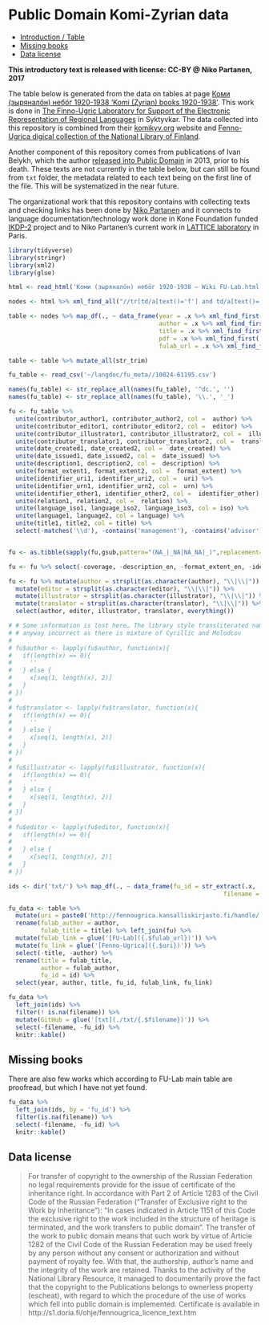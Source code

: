 # Public Domain Komi-Zyrian data

- [Introduction / Table](https://github.com/langdoc/kpv-lit#public-domain-komi-zyrian-data)
- [Missing books](https://github.com/langdoc/kpv-lit#missing-books)
<!--- [Data in numbers](https://github.com/langdoc/kpv-lit#data-in-numbers)
- [Discussion on licenses](https://github.com/langdoc/kpv-lit#discussion-on-licenses)
- [Metadata (to be finished)](https://github.com/langdoc/kpv-lit#metadata)
- [Citation (to be finished)](https://github.com/langdoc/kpv-lit#data-citation)-->
- [Data license](https://github.com/langdoc/kpv-lit#data-license)

**This introductory text is released with license: CC-BY @ Niko Partanen, 2017**

The table below is generated from the data on tables at page [Коми (зыряналӧн) небӧг 1920-1938 'Komi (Zyrian) books 1920-1938'](http://wiki.fu-lab.ru/index.php/%D0%9A%D0%BE%D0%BC%D0%B8_(%D0%B7%D1%8B%D1%80%D1%8F%D0%BD%D0%B0%D0%BB%D3%A7%D0%BD)_%D0%BD%D0%B5%D0%B1%D3%A7%D0%B3_1920-1938). This work is done in [The Finno-Ugric Laboratory for Support of the Electronic Representation of Regional Languages](http://fu-lab.ru/) in Syktyvkar. The data collected into this repository is combined from their [komikyv.org](http://komikyv.org/) website and [Fenno-Ugrica digical collection of the National Library of Finland](https://fennougrica.kansalliskirjasto.fi/).

Another component of this repository comes from publications of Ivan Belykh, which the author [released into Public Domain](http://news.uralistica.com/?p=6383) in 2013, prior to his death. These texts are not currently in the table below, but can still be found from `txt` folder, the metadata related to each text being on the first line of the file. This will be systematized in the near future.

The organizational work that this repository contains with collecting texts and checking links has been done by [Niko Partanen](https://github.com/nikopartanen) and it connects to language documentation/technology work done in Kone Foundation funded [IKDP-2](https://langdoc.github.io/IKDP-2/) project and to Niko Partanen's current work in [LATTICE laboratory](http://www.lattice.cnrs.fr/) in Paris.

```r
library(tidyverse)
library(stringr)
library(xml2)
library(glue)

html <- read_html('Коми (зыряналӧн) небӧг 1920-1938 — Wiki FU-Lab.html')

nodes <- html %>% xml_find_all("//tr[td/a[text()='f'] and td/a[text()='n']]")

table <- nodes %>% map_df(., ~ data_frame(year = .x %>% xml_find_first('./td') %>% xml_text,
                                          author = .x %>% xml_find_first('./td[2]') %>% xml_text,
                                          title = .x %>% xml_find_first('./td[4]') %>% xml_text,
                                          pdf = .x %>% xml_find_first('./td[9]/a') %>% xml_attr('href'),
                                          fulab_url = .x %>% xml_find_first('./td[10]/a') %>% xml_attr('href')))

table <- table %>% mutate_all(str_trim)

fu_table <- read_csv('~/langdoc/fu_meta//10024-61195.csv')

names(fu_table) <- str_replace_all(names(fu_table), '^dc.', '')
names(fu_table) <- str_replace_all(names(fu_table), '\\.', '_')

fu <- fu_table %>% 
  unite(contributor_author1, contributor_author2, col =  author) %>%
  unite(contributor_editor1, contributor_editor2, col =  editor) %>%
  unite(contributor_illustrator1, contributor_illustrator2, col =  illustrator) %>%
  unite(contributor_translator1, contributor_translator2, col =  translator) %>%
  unite(date_created1, date_created2, col =  date_created) %>%
  unite(date_issued1, date_issued2, col =  date_issued) %>%
  unite(description1, description2, col =  description) %>% 
  unite(format_extent1, format_extent2, col =  format_extent) %>% 
  unite(identifier_uri1, identifier_uri2, col =  uri) %>% 
  unite(identifier_urn1, identifier_urn2, col =  urn) %>% 
  unite(identifier_other1, identifier_other2, col =  identifier_other) %>% 
  unite(relation1, relation2, col =  relation) %>%
  unite(language_iso1, language_iso2, language_iso3, col = iso) %>%
  unite(language1, language2, col = language) %>%
  unite(title1, title2, col = title) %>%
  select(-matches('\\d'), -contains('management'), -contains('advisor'))


fu <- as.tibble(sapply(fu,gsub,pattern="(NA_|_NA|NA_NA|_)",replacement="")) %>% filter(iso == 'kpv')

fu <- fu %>% select(-coverage, -description_en, -format_extent_en, -identifier_other_en, -language_en, -relation_ispartof, -title_en)

fu <- fu %>% mutate(author = strsplit(as.character(author), "\\|\\|")) %>%
  mutate(editor = strsplit(as.character(editor), "\\|\\|")) %>%
  mutate(illustrator = strsplit(as.character(illustrator), "\\|\\|")) %>%
  mutate(translator = strsplit(as.character(translator), "\\|\\|")) %>%
  select(author, editor, illustrator, translator, everything())

# # Some information is lost here… The library style transliterated names are 
# # anyway incorrect as there is mixture of Cyrillic and Molodcov
# 
# fu$author <- lapply(fu$author, function(x){ 
#   if(length(x) == 0){
#     ''
#   } else {
#     x[seq(1, length(x), 2)]
#   }
# })
# 
# fu$translator <- lapply(fu$translator, function(x){ 
#   if(length(x) == 0){
#     ''
#   } else {
#     x[seq(1, length(x), 2)]
#   }
# })
# 
# fu$illustrator <- lapply(fu$illustrator, function(x){ 
#   if(length(x) == 0){
#     ''
#   } else {
#     x[seq(1, length(x), 2)]
#   }
# })
# 
# fu$editor <- lapply(fu$editor, function(x){ 
#   if(length(x) == 0){
#     ''
#   } else {
#     x[seq(1, length(x), 2)]
#   }
# })

ids <- dir('txt/') %>% map_df(., ~ data_frame(fu_id = str_extract(.x, '\\d+'),
                                                            filename = .x))

fu_data <- table %>%  
  mutate(uri = paste0('http://fennougrica.kansalliskirjasto.fi/handle/', str_extract(pdf, '\\d{5}/\\d{5}'))) %>%
  rename(fulab_author = author,
         fulab_title = title) %>% left_join(fu) %>% 
  mutate(fulab_link = glue('[FU-Lab]({.$fulab_url})')) %>% 
  mutate(fu_link = glue('[Fenno-Ugrica]({.$uri})')) %>% 
  select(-title, -author) %>%
  rename(title = fulab_title,
         author = fulab_author,
         fu_id = id) %>%
  select(year, author, title, fu_id, fulab_link, fu_link)

fu_data %>% 
  left_join(ids) %>% 
  filter(! is.na(filename)) %>%
  mutate(GitHub = glue('[txt](./txt/{.$filename})')) %>%
  select(-filename, -fu_id) %>%
  knitr::kable()

```

## Missing books

There are also few works which according to FU-Lab main table are proofread, but which I have not yet found.

```r

fu_data %>% 
  left_join(ids, by = 'fu_id') %>% 
  filter(is.na(filename)) %>%
  select(-filename, -fu_id) %>%
  knitr::kable()

```

<!--

## Data in numbers

```r
library(tidytext)

corpus <- dir('txt', full.names = TRUE) %>% map_df(., ~ data_frame(line = read_lines(.x),
                      fu_id = str_extract(.x, '\\d+'),
                      filename = .x)) %>%
  unnest_tokens('token', 'line') %>%
  mutate(origin = ifelse(str_detect(filename, 'fennougrica'), 'Fenno-Ugrica', 'Ivan Belykh')) 
```

At the moment corpus contains `r nrow(corpus)` word tokens, although this is counted very fast and primitively, and there is still some tidying left. However, this is the magnitude we are speaking about. When combined with Wikipedia data, which is in CC-BY so still relatively usable, we will get above million word tokens easily.

The most common tokens in the corpus are:

```r
corpus %>% count(token) %>% arrange(desc(n)) %>% slice(1:10) %>% knitr::kable()
```

Looks like a Komi corpus!

We can also examine how the tokens are distributed among different texts:

```r
library(ggplot2)
library(scales)

ggplot(data = corpus,
       aes(origin)) +
  geom_bar() +
  scale_y_continuous(labels = comma)
```

It is also interesting to see how the data in Fenno-Ugrica is distributed among different books. This is not the best plot ever, but it shows nicely how the data is distributed among different years, different color segment signifying different title:

```r

fu_corpus <- left_join(corpus, fu %>% 
            rename(fu_id = id)) %>%
  left_join(fu_data %>% select(fu_id, year)) %>% 
  filter(origin == 'Fenno-Ugrica')

unique_titles <- fu_corpus %>% distinct(title) %>% nrow()
unique_writers <- fu_corpus %>% distinct(author) %>% nrow()
title_palette <- rep(c("blue", "red"), length.out = unique_titles)

ggplot(data = fu_corpus,
         aes(year, fill = title)) +
  geom_bar() + 
  theme(legend.position="none") +
  scale_fill_manual(values=title_palette)

```

This corresponds nicely to Ivan Belykh data which is some 80 years newer than this. It seems that each book in the Fenno-Ugrica collection has different author, some even more than one, so there is a bit to do with organising that.

## Discussion on licenses

Programmatically generated texts aside, all language data originates from an individual, and this makes linguistic data in many ways more complex to manage than data on some other scientific fields. While there is more data available than ever before, there is also extreme confusion on our field about copyrights and their implications. The practices for data publication and reuse **have not yet been firmly established**, despite continuous conversations over best practices. In some sense the needs of linguists are similar as on social sciences, and some practices developed there can be readily adopted, but many cannot. It seems obvious to me that especially the newest ideas about personal privacy protection in EU will not be compatible with the work we do in remote and culturally very different communities where endangered languages are spoken. We work in very close connection with these communities, and see significant effort to guarantee that the privacy of everyone is respected, but I think that especially the demands on anonymity is plainly impossible to follow, and generally goes against the nature of linguistic data. Audio can never be made anonymous. But we have to be able to share the data we use, or otherwise we can all just stop whatever we are doing.

In this continuously tightening environment actually free data feels very refreshing. The topic is not debated, as far as I see, probably because it is easier and safer for everyone just to comply no matter how insane the demands are.

Open data comes in many forms and shapes. One problem is that licenses are often applied in inconsistent and nonsensical manner, and on the other hand users are not very aware about their freedoms and responsibilities. Data on Creative Commons licenses is often accompanied with No-Derivations or Non-Commercial clauses, obviously without clear understanding of what are consequences of these clauses. Almost everything is a derivation. Is it really a problem if someone earns money with something that is connected to the data? Why? And why don't you already make money with that data if it has such financial potential? As far as I see, the real problem is not misuse of data, but the epidemic lack of use.

It is not always understood that CC-BY already contains some dangers as well. Licenses are legally binding, and the **BY** clause indicates that we are **legally demanded** to cite our sources. For us as scientists, this should not be a matter of law at all. It is integral for our scientific work that we cite the sources we use, making all we can that our work can be examined, learned upon, replicated, verified and reproduced (these are all different things, I believe). We have to cite the sources because it is the only right thing to do. But as scientific work practices with research data evolve, we will have more and more datasets which are derived from another. This means that the derived works will come with potentially endless list of authors, and we are legally bound to cite all of them. I can well imagine situations where this becomes impossible and error prone, and is in some sense non-sensical as well. 

I want to envision a world where we can use the data that doesn't bind us legally to anything, but where these are questions of heart and ethics more than law. We should just be able to use this data easily to solve pressing linguistic questions, citation issues being resolved rather automatically on the background.

This public domain Komi-Zyrian corpus relates closely to Komi-Zyrian gold corpus, which is a selection of open Komi-Zyrian materials with further annotations. As far as I see, it is necessary that semi-manually annotated data is free, because we cannot justify in longer run spending time manually annotating data that cannot be shared and made accessible. I also firmly believe that making data accessible will in some point merge with the concept of using data, as the mechanism how we access our own data has to be same as how the others would use it as well.

## Metadata

**This section is unfinished!**

With the metadata I have tried to use as many public means of linked data as possible. This means that information such as writer's birth time and birth place are not encoded into database as such, but it is fetched from Komi Wikipedia or Komi Nebögain metadata. As far as I see this is the only sensible solution, since this is kind of public information which we should store only one place. The location data will be tied into OpenStreetMap in different ways. This has also the added benefit that the changes in Wikipedia and OpenStreetMap are entirely public and can be easily associated to us, which adds a new layer of transparency into our work. 

This makes the metadata model somewhat more complicated than usual, but it also easens many questions. We don't need to fight with CMDI formats and argue about the standards with anyone: We use the data there is and that's it. Basically I think all arguments there are currently about these standards would dissolve entirely if we would shift from talking about data into actually using each others data.

So the metadata we have available is basically following:

- Publisher
- Writer
- Translator
- Illustrator
- Editor
- Year
- Number of pages
- Title

For the individual persons who are involved we have somewhat different set of metadata:

- Name
- Birthyear
- Death year
- Birth place
- Wikipedia link

I have not bothered to collect these for illustrators and editors, as I'm assuming their role in text production has been less central than with writers and translators, but who knows!

## Data citation

**This section is unfinished!**

```r
fu_corpus %>% 
  distinct(filename, author, editor, illustrator, translator) %>%
  split(.$filename) %>%
  map_df(., ~ .x %>% mutate(author = unlist(author)[1],
                            editor = unlist(editor)[1]))

  mutate(AUTHOR = str_replace_all(author_cyr, '(,| /)', ' and ')) %>% 
  mutate(Bibtexkey = paste0('fennougrica', id),
         Category = 'Book') %>% 
  select(-id, -date_issued, -description, -language, -author_cyr, -fulab_exists) %>%
  rename(title_orig = title,
         fennougrica_pdf = pdf,
         title_rus = relation,
         Year = year)

bib2df::df2bib(fu_bib, 'test.bib')
```


This work also is a contribution towards the discussion on linguistic data citation. I've talked about this in lots of places, although very informally, and it seems to me that lots of time when we discuss how to cite the data we are stuck into formalities. As far as I see, how we cite the data does not crucially differ from citing other electronic sources, so I don't think there is that much to discuss about. More important question is **how** we actually cite our data. I understand a large portion of linguists use Microsoft Word, but let's pretend for a moment that we live in a better world than this, and that LaTeX, RMarkdown and Jupyter Notebooks would be more the chosen standard on our field as well.

So in this case I think the data citation should be done in similar manner with other citations. That is, we need something like a Bibtex file for the citations, so we can access it directly in our writing. Naturally there are some specific needs with the linguistic data, as we often want to present our cited items as glossed examples. There is also level of granularity to be discussed. We can cite a book as an physical object that exists.

-->
<!-- ![Niko Partanen holding Ivan Belyx's book]() -->

<!--

We can also cite this book as digital object in Komi Digital Library collection maintained in Syktyvkar.

This is especially useful if we want to discuss some more literary aspects of this work, and be able to share with our reader easily the text that is being touched. However, things are different when we want to cite individual example sentences, since there is no conventional way to access and distinguish those from one another. Counting sentences is far from trivial, and it is always error prone when we have a larger collection of texts. Thereby we aren't necessarily referring to sentences as absolute never changing entities, but more as our current interpretation of how the text can be divided into more accessible and citable units.

With this Komi-Zyrian corpus this approach has been taken, and all utterances can be accessed with their id's, which correspond to the utterance id's in the corpus data frame. But please take into account that these are not stable id's, or better to say, they are stable only within the individual Git commit hashes they belong into. The Git commit is the current interpretation, and it will be included into citations, at least when we are dealing with the development branch. In principle the versions could also be tied to different releases which would have their own DOI's and so on, this is probably a good idea and will be implemented, but it is not crucial for the concept discussed here.

As explained above, the tokenization both on sentence and word level is still immature, and naturally changes here will be directly reflected to the numbering of utterances. So basically the citation form will be something like this.

     Belykh, Ivan 2011 Mödlapöv, published online by FU-Lab (https://www.komikyv.org/modlapov)
     Belykh, Ivan 2011 Mödlapöv, sentence 234, published online by FU-Lab (https://www.komikyv.org/modlapov), indexed in Komi-Zyrian Public Domain corpus by Niko Partanen (Git commit: 345938838882)

One day in more distant future we will have something like:

    Belykh, Ivan 2011 Mödlapöv, sentence 234, published online by FU-Lab (https://www.komikyv.org/modlapov), indexed in Komi-Zyrian Public Domain corpus by Niko Partanen, Version 1.0, DOI: 23429/2334343
    
There is also quite lots of data that is stored in both FU-Lab and Fenno-Ugrica collection in National Library of Finland. In these cases the both sources have to be mentioned, as they have different roles, and both have done enormous work without which we couldn't even dream about working with this data.

    Belykh, Ivan 2011 Mödlapöv, sentence 234, digitalized by Fenno-Ugrica (National Library of Finland) (URL: 12345/12345), proofread and published online by FU-Lab (https://www.komikyv.org/modlapov), indexed in Komi-Zyrian Public Domain corpus by Niko Partanen, Version 1.0, DOI: 23429/2334343

So as you can see there are different levels of exactness, and when we cite the original work, then the source information contains where the text is coming from. However, when we want to cite individual sentences, then we need to refer also to this derived corpus, as otherwise there would be no way to refer into individual utterances. I have not included here information about individual tokens, as I don't know if there is real need for that right now, and also it would make the Bibtex file unnecessarily large in the way it is currently implemented.

-->

## Data license

> For transfer of copyright to the ownership of the Russian Federation no legal requirements provide for the issue of certificate of the inheritance right. In accordance with Part 2 of Article 1283 of the Civil Code of the Russian Federation (“Transfer of Exclusive right to the Work by Inheritance”): “In cases indicated in Article 1151 of this Code the exclusive right to the work included in the structure of heritage is terminated, and the work transfers to public domain”. The transfer of the work to public domain means that such work by virtue of Article 1282 of the Civil Code of the Russian Federation may be used freely by any person without any consent or authorization and without payment of royalty fee. With that, the authorship, author’s name and the integrity of the work are retained. Thanks to the activity of the National Library Resource, it managed to documentarily prove the fact that the copyright to the Publications belongs to ownerless property (escheat), with regard to which the procedure of the use of works which fell into public domain is implemented. Certificate is available in http://s1.doria.fi/ohje/fennougrica_licence_text.htm

